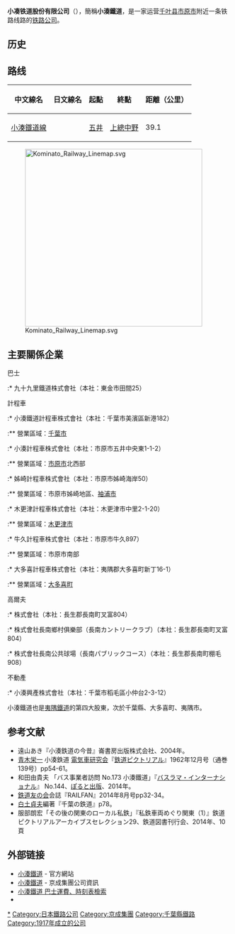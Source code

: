 {{About|公司|该公司运营的铁路线路|小湊鐵道線}}
{{multiple issues|
{{expand Japanese|time=2018-12-13T10:27:24+00:00}}
{{no footnotes|time=2018-12-13T10:27:24+00:00}}
{{roughtranslation|time=2018-12-13T10:27:24+00:00}}
}}
{{Infobox company
| name                = 小湊鐵道股份有限公司
| name_en             = Kominato Railway Co., Ltd.
| native_name         = 小湊鐵道株式会社
| logo                = [[File:Kominato_logomark.svg|220px]]
| image               = [[File:Kominato_Railway_Headquarters.JPG|240px]]
| image_caption             = 小湊鐵道本社
| type                = [[株式會社|株式會社]]
| com_code            =
| ROC_UBN             = 
| predecessor         = 
| successor           = 
| foundation          = {{Start date|1917|5|19}}
| founder             = 
| defunct             = <!-- {{End date|YYYY|MM|DD}} -->
| fate                = 
| location            = [[千叶县|千叶县]][[市原市|市原市]]五井中央東1丁目1番2号
| locations           = 
| area_served         = 
| key_people          = 代表取締役會長 {{link-ja|石井才治郎|石井才治郎}}<br />代表取締役社長 石川晉平
| industry            = 陸運業
| products            = 
| services            = 
| revenue             = 合併:54億94百萬日圓<br />非合併:46億23百萬日圓
| operating_income    = 合併:3億60百萬日圓<br />非合併:3億70百萬日圓
| net_income          = 合併:△1百萬日圓<br />非合併:2百萬日圓<br />綜合收益:△1億93百萬日圓
| aum                 = <!-- Only used with financial services companies -->
| assets              = 合併:351億10百萬日圓<br />非合併:346億37百萬日圓
| equity              = 合併:52億34百萬日圓<br />非合併:49億日圓
| owner               = 
| num_employees       = 合併:773人<br />非合併:565人
| parent              = 
| divisions           = 
| subsid              = 
| telephone_no        = 
| capital             = 2億250萬日圓<br />（[[授權資本|授權資本]]金）8億1,000萬日圓
| market_value        = 
| accounting_period   = 3月31日
| major_shareholder   = {{link-ja|九十九里鐵道|九十九里鉄道}}股份有限公司 63.78%<br />[[京成电铁|京成电铁]]股份有限公司 19.00%
| slogan              = 
| homepage            = http://www.kominato.co.jp/
| footnotes           = 
| original_text       = 
| other_text          = 
| chairman            = 
| president           = 
| MD                  = 
| GM                  = 
| CEO                 = 
| COO                 = 
| CFO                 = 
| CMO                 = 
| P/E ratio           = 
| earnings per share  = 
| Net asset value     = 
}}
'''小凑铁道股份有限公司'''（{{jpn|j=小湊鐵道|hg=こみなとてつどう|rm=Kominato Tetsudō|f=y}}），簡稱'''小湊鐵道'''，是一家运营[[千叶县|千叶县]][[市原市|市原市]]附近一条铁路线路的[[铁路公司|铁路公司]]。

== 历史 ==

== 路线 ==
{| class=wikitable
|-
!中文線名
!日文線名
!起點
!終點
!距離（公里）
|-
|[[小湊鐵道線|小湊鐵道線]]
|{{lang|ja|小湊鉄道線}}
|[[五井站|五井]]
|[[上總中野站|上總中野]]
|39.1
|}
[[File:Kominato_Railway_Linemap.svg|400px]]

== 主要關係企業 ==
; 巴士
:* 九十九里鐵道株式會社（本社：東金市田間25）
:
; 計程車
:* 小湊鐵道計程車株式會社（本社：千葉市美濱區新港182）
:** 營業區域：[[千葉市|千葉市]]
:* 小湊計程車株式會社（本社：市原市五井中央東1-1-2）
:** 營業區域：[[市原市|市原市]]北西部
:* 姊崎計程車株式會社（本社：市原市姊崎海岸50）
:** 營業區域：市原市姊崎地區、[[袖浦市|袖浦市]]
:* 木更津計程車株式會社（本社：木更津市中里2-1-20）
:** 營業區域：[[木更津市|木更津市]]
:* 牛久計程車株式會社（本社：市原市牛久897）
:** 營業區域：市原市南部
:* 大多喜計程車株式會社（本社：夷隅郡大多喜町新丁16-1）
:** 營業區域：[[大多喜町|大多喜町]]
:
; 高爾夫
:* {{link-ja|長南Green|長南グリーン}}株式會社（本社：長生郡長南町叉富804）
:* 株式會社長南鄉村俱樂部（長南カントリークラブ）（本社：長生郡長南町叉富804）
:* 株式會社長南公共球場（長南パブリックコース）（本社：長生郡長南町棚毛908）
:
;不動產
:* 小湊興產株式會社（本社：千葉市稻毛區小仲台2-3-12）

小湊鐵道也是[[夷隅鐵道|夷隅鐵道]]的第四大股東，次於千葉縣、大多喜町、夷隅市。

== 参考文献 ==
{{Reflist|colwidth=30em}}
* 遠山あき『小湊鉄道の今昔』崙書房出版株式会社、2004年。
* [[青木栄一_(地理学者)|青木栄一]] 小湊鉄道 [[電気車研究会|電気車研究会]]『[[鉄道ピクトリアル|鉄道ピクトリアル]]』1962年12月号（通巻139号）pp54-61。
* 和田由貴夫 「バス事業者訪問 No.173 小湊鐵道」『[[バスラマ・インターナショナル|バスラマ・インターナショナル]]』 No.144、[[ぽると出版|ぽると出版]]、2014年。
* [[鉄道友の会|鉄道友の会]]会誌『RAILFAN』2014年8月号pp32-34。
* [[白土貞夫|白土貞夫]]編著『千葉の鉄道』p78。
* 服部朗宏「その後の関東のローカル私鉄」『私鉄車両めぐり関東（1）』鉄道ピクトリアルアーカイブスセレクション29、鉄道図書刊行会、2014年、10頁

== 外部链接 ==
* [http://www.kominato.co.jp/ 小湊鐵道] {{Wayback|url=http://www.kominato.co.jp/ |date=20151016155510 }} - 官方網站
* [http://www.keisei.co.jp/keisei/kanren/3.html 小湊鐵道] {{Wayback|url=http://www.keisei.co.jp/keisei/kanren/3.html |date=20160825175357 }} - 京成集團公司資訊
* [http://www.kominato-bus.com/ 小湊鐵道 巴士運費、時刻表檢索] {{Wayback|url=http://www.kominato-bus.com/ |date=20210127070835 }}
* {{Facebook|kominato.tetsudou|小湊鐵道 鐡道部}}
{{Commons|Category:Kominato Railway}}

{{小湊鐵道線}}
{{PASMO}}
{{关东地方公共巴士经营者列表|state=collapsed}}

{{DEFAULTSORT:Kominato Tetsudou}}
[[Category:小湊鐵道|*]]
[[Category:日本鐵路公司|Category:日本鐵路公司]]
[[Category:京成集團|Category:京成集團]]
[[Category:千葉縣鐵路|Category:千葉縣鐵路]]
[[Category:1917年成立的公司|Category:1917年成立的公司]]